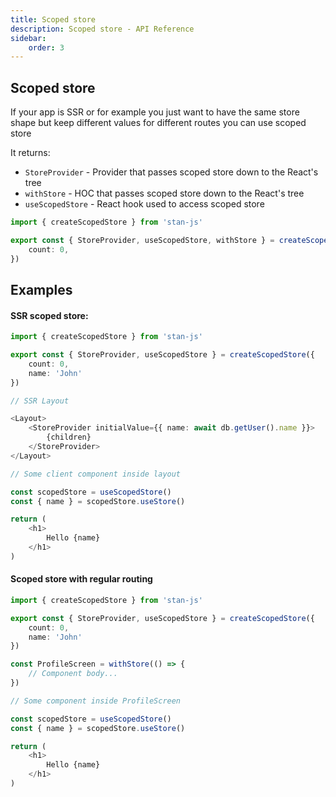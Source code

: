 ```yaml
---
title: Scoped store
description: Scoped store - API Reference
sidebar:
    order: 3
---
```


## Scoped store

If your app is SSR or for example you just want to have the same store shape but keep different values for different routes you can use scoped store

It returns:
- ``StoreProvider`` - Provider that passes scoped store down to the React's tree
- ``withStore`` - HOC that passes scoped store down to the React's tree
- ``useScopedStore`` - React hook used to access scoped store

```typescript
import { createScopedStore } from 'stan-js'

export const { StoreProvider, useScopedStore, withStore } = createScopedStore({
    count: 0,
})
``` 

## Examples

#### SSR scoped store:

```typescript
import { createScopedStore } from 'stan-js'

export const { StoreProvider, useScopedStore } = createScopedStore({
    count: 0,
    name: 'John'
})
``` 

```typescript
// SSR Layout

<Layout>
    <StoreProvider initialValue={{ name: await db.getUser().name }}>
        {children}
    </StoreProvider>
</Layout>
```

```typescript
// Some client component inside layout

const scopedStore = useScopedStore()
const { name } = scopedStore.useStore()

return (
    <h1>
        Hello {name}
    </h1>
)
```

#### Scoped store with regular routing

```typescript
import { createScopedStore } from 'stan-js'

export const { StoreProvider, useScopedStore } = createScopedStore({
    count: 0,
    name: 'John'
})
``` 

```typescript
const ProfileScreen = withStore(() => {
    // Component body...
})
```

```typescript
// Some component inside ProfileScreen

const scopedStore = useScopedStore()
const { name } = scopedStore.useStore()

return (
    <h1>
        Hello {name}
    </h1>
)
```
